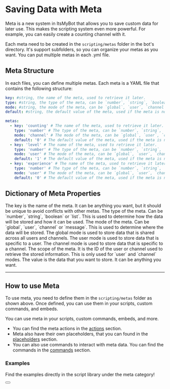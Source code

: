 
# Saving Data with Meta
Meta is a new system in ItsMyBot that allows you to save custom data for later use. This makes the scripting system even more powerful. For example, you can easily create a counting channel with it.

Each meta need to be created in the `scripting/metas` folder in the bot's directory. It's support subfolders, so you can organize your metas as you want. You can put multiple metas in each .yml file.

## Meta Structure
In each files, you can define multiple metas. Each meta is a YAML file that contains the following structure:
<CodeGroup>
```yaml {{ title: 'Usage' }}
key: #string, the name of the meta, used to retrieve it later.
type: #string, the type of the meta, can be `number`, `string`, `boolean` or `list`
mode: #string, the mode of the meta, can be `global`, `user`, `channel` or `message`
default: #string, the default value of the meta, used if the meta is not set.
```
```yaml {{ title: 'Example' }}
metas:
  - key: 'counting' # The name of the meta, used to retrieve it later.
    type: 'number' # The type of the meta, can be `number`, `string`, `boolean` or `list`
    mode: 'channel' # The mode of the meta, can be `global`, `user`, `channel` or `message`
    default: '0' # The default value of the meta, used if the meta is not set.
  - key: 'level' # The name of the meta, used to retrieve it later.
    type: 'number' # The type of the meta, can be `number`, `string`, `boolean` or `list`
    mode: 'user' # The mode of the meta, can be `global`, `user`, `channel` or `message`
    default: '1' # The default value of the meta, used if the meta is not set.
  - key: 'experience' # The name of the meta, used to retrieve it later.
    type: 'number' # The type of the meta, can be `number`, `string`, `boolean` or `list`
    mode: 'user' # The mode of the meta, can be `global`, `user`, `channel` or `message`
    default: '0' # The default value of the meta, used if the meta is not set.
```
</CodeGroup>

## Dictionary of Meta Properties
<Properties>
  <Property name="key" type="string">
    The key is the name of the meta. It can be anything you want, but it should be unique to avoid conflicts with other metas.
  </Property>
  <Property name="type" type="string">
    The type of the meta. Can be `number`, `string`, `boolean` or `list`. This is used to determine how the data will be stored and how it can be used.
  </Property>
  <Property name="mode" type="string">
    The mode of the meta. Can be `global`, `user`, `channel` or `message`. This is used to determine where the data will be stored. The global mode is used to store data that is shared across all users and channels. The user mode is used to store data that is specific to a user. The channel mode is used to store data that is specific to a channel.
  </Property>
  <Property name="scope" type="string">
    The scope of the meta. It is the ID of the user or channel used to retrieve the stored information. This is only used for `user` and `channel` modes.
  </Property>
  <Property name="value" type="any">
    The value is the data that you want to store. It can be anything you want.
  </Property>
</Properties>

--- 

## How to use Meta
To use meta, you need to define them in the `scripting/metas` folder as shown above. Once defined, you can use them in your scripts, custom commands, and embeds.

You can use meta in your scripts, custom commands, embeds, and more. 
- You can find the meta actions in the [actions](/itsmybot/scripting/actions) section.
- Meta also have their own placeholders, that you can found in the [placeholders](/itsmybot/configuration/placeholders) section.
- You can also use commands to interact with meta data. You can find the commands in the [commands](/itsmybot/commands) section.

### Examples
Find the examples directly in the script library under the meta category!

<div className="not-prose mb-16 mt-6 flex flex-wrap gap-3">
  <Button href="https://scripts.itsme.to" arrow="right" children="Script Library" target="_blank"/>
</div>